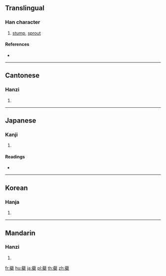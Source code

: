 {{character info/new}}
{{also|檘|檗}}
==Translingual==

===Han character===
{{Han char|rn=140|rad=艸|as=17|sn=23|four=44904|canj=TSJD}}

# [[stump]], [[sprout]]

====References====
* {{Han ref|kx=1069.080|dkj=32479|dj=1535.330|hdz=53333.070|uh=8617|ud=34327|bh=C4F4|bd=50420}}

----

==Cantonese==

===Hanzi===
{{yue-hanzi|jyut=|y=yit6}}

# {{defn|lang=yue|sort=艸17}}

----

==Japanese==

===Kanji===
{{ja-kanji|grade=|rs=艸17}}

# {{defn|lang=ja|sort=艸17}}

====Readings====
* {{ja-readings|on=[[はく]] (haku), [[びゃく]] (byaku)|kun=[[きわだ]] (kiwada)|nanori=}}

----

==Korean==

===Hanja===
{{ko-hanja|hangeul=벽|eumhun=|rv=byeok|mr=pyŏk|y=pyek}}

# {{defn|lang=ko|sort=艸17}}

----

==Mandarin==

===Hanzi===
{{cmn-hanzi|pin=[[bò]] ([[bo4]]), [[lián]] ([[lian2]]), [[liǎn]] ([[lian3]])|wg=po<sup>4</sup>, lien<sup>2</sup>, lien<sup>3</sup>}}

# {{defn|lang=cmn|sort=艸17}}

[[fr:蘗]]
[[hu:蘗]]
[[ja:蘗]]
[[pl:蘗]]
[[th:蘗]]
[[zh:蘗]]